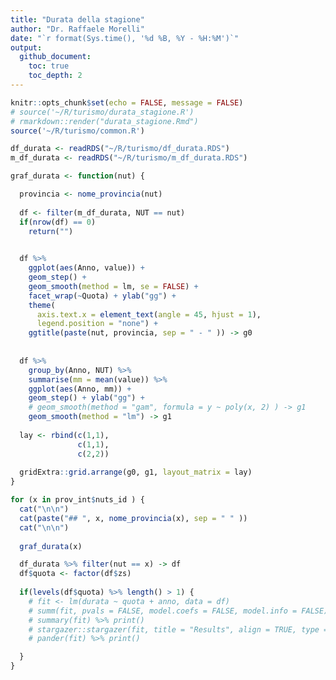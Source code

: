 ```yaml
---
title: "Durata della stagione"
author: "Dr. Raffaele Morelli"
date: "`r format(Sys.time(), '%d %B, %Y - %H:%M')`"
output:
  github_document:
    toc: true
    toc_depth: 2
---
```


```r
knitr::opts_chunk$set(echo = FALSE, message = FALSE)
# source('~/R/turismo/durata_stagione.R')
# rmarkdown::render("durata_stagione.Rmd")
source('~/R/turismo/common.R')

df_durata <- readRDS("~/R/turismo/df_durata.RDS")
m_df_durata <- readRDS("~/R/turismo/m_df_durata.RDS")

graf_durata <- function(nut) {

  provincia <- nome_provincia(nut)
  
  df <- filter(m_df_durata, NUT == nut)
  if(nrow(df) == 0) 
    return("")

  
  df %>% 
    ggplot(aes(Anno, value)) + 
    geom_step() + 
    geom_smooth(method = lm, se = FALSE) +
    facet_wrap(~Quota) + ylab("gg") +
    theme(
      axis.text.x = element_text(angle = 45, hjust = 1),
      legend.position = "none") +
    ggtitle(paste(nut, provincia, sep = " - " )) -> g0
  
  
  df %>%
    group_by(Anno, NUT) %>%
    summarise(mm = mean(value)) %>%
    ggplot(aes(Anno, mm)) +
    geom_step() + ylab("gg") +
    # geom_smooth(method = "gam", formula = y ~ poly(x, 2) ) -> g1
    geom_smooth(method = "lm") -> g1
  
  lay <- rbind(c(1,1),
               c(1,1),
               c(2,2))
  
  gridExtra::grid.arrange(g0, g1, layout_matrix = lay) 
}
```


```r

for (x in prov_int$nuts_id ) {
  cat("\n\n")
  cat(paste("## ", x, nome_provincia(x), sep = " " ))
  cat("\n\n")
  
  graf_durata(x)

  df_durata %>% filter(nut == x) -> df
  df$quota <- factor(df$zs)
  
  if(levels(df$quota) %>% length() > 1) {
    # fit <- lm(durata ~ quota + anno, data = df)
    # summ(fit, pvals = FALSE, model.coefs = FALSE, model.info = FALSE)
    # summary(fit) %>% print()
    # stargazer::stargazer(fit, title = "Results", align = TRUE, type = "text")
    # pander(fit) %>% print()

  }
}



```


